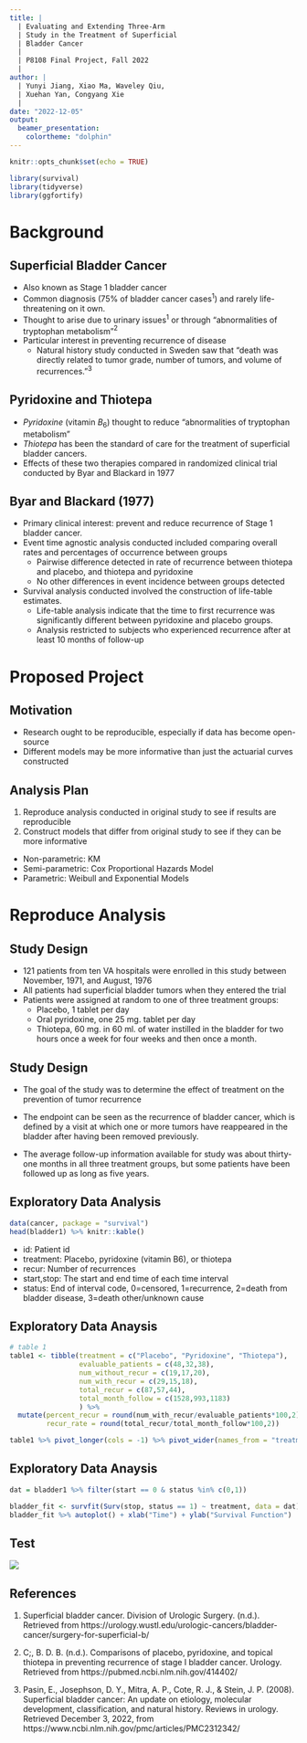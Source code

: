 ```yaml
---
title: |
  | Evaluating and Extending Three-Arm
  | Study in the Treatment of Superficial
  | Bladder Cancer
  |
  | P8108 Final Project, Fall 2022
  | 
author: |
  | Yunyi Jiang, Xiao Ma, Waveley Qiu, 
  | Xuehan Yan, Congyang Xie
  | 
date: "2022-12-05"
output:
  beamer_presentation:
    colortheme: "dolphin"
---
```


```r
knitr::opts_chunk$set(echo = TRUE)
```

```r
library(survival)
library(tidyverse)
library(ggfortify)
```

# Background

## Superficial Bladder Cancer

- Also known as Stage 1 bladder cancer
- Common diagnosis (75% of bladder cancer cases$^1$) and rarely life-threatening on it own.
- Thought to arise due to urinary issues$^1$ or through "abnormalities of tryptophan metabolism"$^2$
- Particular interest in preventing recurrence of disease
  - Natural history study conducted in Sweden saw that "death was directly related to tumor grade, number of tumors, and volume of recurrences."$^3$

## Pyridoxine and Thiotepa
- _Pyridoxine_ (vitamin $B_6$) thought to reduce "abnormalities of tryptophan metabolism"
- _Thiotepa_ has been the standard of care for the treatment of superficial bladder cancers.
- Effects of these two therapies compared in randomized clinical trial conducted by Byar and Blackard in 1977

## Byar and Blackard (1977)
- Primary clinical interest: prevent and reduce recurrence of Stage 1 bladder cancer.
- Event time agnostic analysis conducted included comparing overall rates and percentages of occurrence between groups
  - Pairwise difference detected in rate of recurrence between thiotepa and placebo, and thiotepa and pyridoxine 
  - No other differences in event incidence between groups detected
- Survival analysis conducted involved the construction of life-table estimates.
  - Life-table analysis indicate that the time to first recurrence was significantly different between pyridoxine and placebo groups.
  - Analysis restricted to subjects who experienced recurrence after at least 10 months of follow-up

# Proposed Project

## Motivation
- Research ought to be reproducible, especially if data has become open-source
- Different models may be more informative than just the actuarial curves constructed

## Analysis Plan
1. Reproduce analysis conducted in original study to see if results are reproducible
2. Construct models that differ from original study to see if they can be more informative
  - Non-parametric: KM
  - Semi-parametric: Cox Proportional Hazards Model
  - Parametric: Weibull and Exponential Models

# Reproduce Analysis

## Study Design

- 121 patients from ten VA hospitals were enrolled in this study between November, 1971, and August, 1976
- All patients had superficial bladder tumors when they entered the trial
- Patients were assigned at random to one of three treatment groups: 
  - Placebo, 1 tablet per day
  - Oral pyridoxine, one 25 mg. tablet per day
  - Thiotepa, 60 mg. in 60 ml. of water instilled in the bladder for two hours once a week for four weeks and then once a month.

## Study Design

- The goal of the study was to determine the effect of treatment on the prevention of tumor recurrence

- The endpoint can be seen as the recurrence of bladder cancer, which is defined by a visit at which one or more tumors have reappeared in the bladder after having been removed previously.

- The average follow-up information available for study was about thirty-one months in all three treatment groups, but some patients have been followed up as long as five years. 

## Exploratory Data Analysis

```r
data(cancer, package = "survival")
head(bladder1) %>% knitr::kable()
```
* id:	Patient id
* treatment:	Placebo, pyridoxine (vitamin B6), or thiotepa
* recur:	Number of recurrences
* start,stop:	The start and end time of each time interval
* status:	End of interval code, 0=censored, 1=recurrence, 2=death from bladder disease, 3=death other/unknown cause

## Exploratory Data Anaysis

```r
# table 1
table1 <- tibble(treatment = c("Placebo", "Pyridoxine", "Thiotepa"),
                 evaluable_patients = c(48,32,38),
                 num_without_recur = c(19,17,20),
                 num_with_recur = c(29,15,18),
                 total_recur = c(87,57,44),
                 total_month_follow = c(1528,993,1183)
                 ) %>% 
  mutate(percent_recur = round(num_with_recur/evaluable_patients*100,2),
         recur_rate = round(total_recur/total_month_follow*100,2))

table1 %>% pivot_longer(cols = -1) %>% pivot_wider(names_from = "treatment", values_from = "value") %>% knitr::kable()
```

## Exploratory Data Anaysis

```r
dat = bladder1 %>% filter(start == 0 & status %in% c(0,1))

bladder_fit <- survfit(Surv(stop, status == 1) ~ treatment, data = dat)
bladder_fit %>% autoplot() + xlab("Time") + ylab("Survival Function")
```

## Test
![](image.png)


## References

1. Superficial bladder cancer. Division of Urologic Surgery. (n.d.). Retrieved from https://urology.wustl.edu/urologic-cancers/bladder-cancer/surgery-for-superficial-b/

2. C;, B. D. B. (n.d.). Comparisons of placebo, pyridoxine, and topical thiotepa in preventing recurrence of stage I bladder cancer. Urology. Retrieved from https://pubmed.ncbi.nlm.nih.gov/414402/ 

3. Pasin, E., Josephson, D. Y., Mitra, A. P., Cote, R. J., &amp; Stein, J. P. (2008). Superficial bladder cancer: An update on etiology, molecular development, classification, and natural history. Reviews in urology. Retrieved December 3, 2022, from https://www.ncbi.nlm.nih.gov/pmc/articles/PMC2312342/ 







